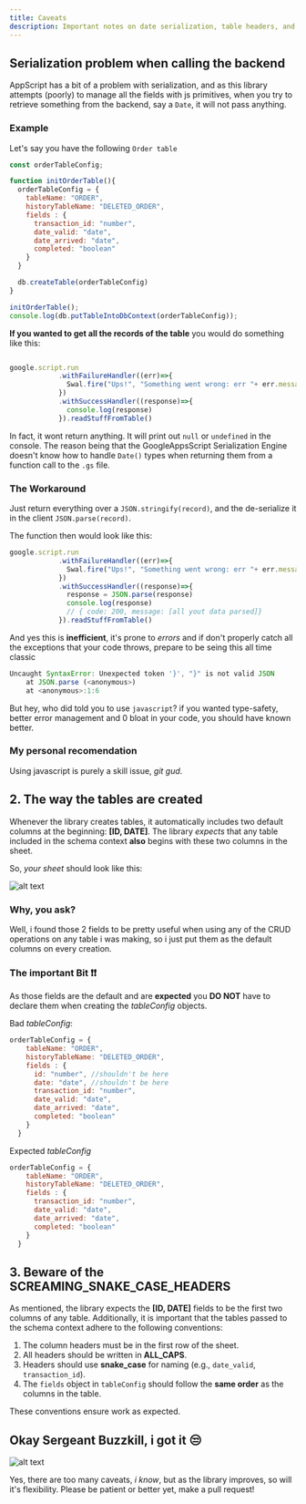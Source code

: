 ```yaml
---
title: Caveats
description: Important notes on date serialization, table headers, and more.
---
```



## Serialization problem when calling the backend
AppScript has a bit of a problem with serialization, and as this library attempts (poorly) to manage all the fields with js primitives, when you try to retrieve something from the backend, say a `Date`, it will not pass anything.

### Example
Let's say you have the following `Order table`

```javascript
const orderTableConfig;

function initOrderTable(){
  orderTableConfig = {
    tableName: "ORDER",
    historyTableName: "DELETED_ORDER",
    fields : {
      transaction_id: "number",
      date_valid: "date",
      date_arrived: "date",
      completed: "boolean"
    }
  }

  db.createTable(orderTableConfig)
}

initOrderTable();
console.log(db.putTableIntoDbContext(orderTableConfig));

```

**If you wanted to get all the records of the table** you would do something like this:

```javascript

google.script.run
            .withFailureHandler((err)=>{
              Swal.fire("Ups!", "Something went wrong: err "+ err.message, "error")
            })
            .withSuccessHandler((response)=>{
              console.log(response)
            }).readStuffFromTable()

```

In fact, it wont return anything. It will print out `null` or `undefined` in the console. The reason being that the GoogleAppsScript Serialization Engine doesn't know how to handle `Date()` types when returning them from a function call to the `.gs` file.

### The Workaround

Just return everything over a `JSON.stringify(record)`, and the de-serialize it in the client `JSON.parse(record)`.

The function then would look like this:

```javascript
google.script.run
            .withFailureHandler((err)=>{
              Swal.fire("Ups!", "Something went wrong: err "+ err.message, "error")
            })
            .withSuccessHandler((response)=>{
              response = JSON.parse(response)
              console.log(response)
              // { code: 200, message: [all yout data parsed]}
            }).readStuffFromTable()

```

And yes this is **inefficient**, it's prone to *errors* and if don't properly catch all the exceptions that your code throws, prepare to be seing this all time classic

```javascript
Uncaught SyntaxError: Unexpected token '}', "}" is not valid JSON
    at JSON.parse (<anonymous>)
    at <anonymous>:1:6
```
But hey, who did told you to use `javascript`? if you wanted type-safety, better error management and 0 bloat in your code, you should have known better.

### My personal recomendation
Using javascript is purely a skill issue, *git gud*.

## 2. The way the tables are created

Whenever the library creates tables, it automatically includes two default columns at the beginning: **[ID, DATE]**. The library *expects* that any table included in the schema context **also** begins with these two columns in the sheet.

So, *your sheet* should look like this:

![alt text](image-1.png)

### Why, you ask?

Well, i found those 2 fields to be pretty useful when using any of the CRUD operations on any table i was making, so i just put them as the default columns on every creation.

### The important Bit ❗❗

As those fields are the default and are **expected** you **DO NOT** have to declare them when creating the *tableConfig* objects. 

Bad *tableConfig*:
```javascript
orderTableConfig = {
    tableName: "ORDER",
    historyTableName: "DELETED_ORDER",
    fields : {
      id: "number", //shouldn't be here
      date: "date", //shouldn't be here
      transaction_id: "number",
      date_valid: "date",
      date_arrived: "date",
      completed: "boolean"
    }
  }

```

Expected *tableConfig*
```javascript
orderTableConfig = {
    tableName: "ORDER",
    historyTableName: "DELETED_ORDER",
    fields : {
      transaction_id: "number",
      date_valid: "date",
      date_arrived: "date",
      completed: "boolean"
    }
  }

```

## 3. Beware of the SCREAMING_SNAKE_CASE_HEADERS

As mentioned, the library expects the **[ID, DATE]** fields to be the first two columns of any table. Additionally, it is important that the tables passed to the schema context adhere to the following conventions:

1. The column headers must be in the first row of the sheet.
2. All headers should be written in **ALL_CAPS**.
3. Headers should use **snake_case** for naming (e.g., `date_valid`, `transaction_id`).
4. The `fields` object in `tableConfig` should follow the **same order** as the columns in the table.

These conventions ensure work as expected.

## Okay Sergeant Buzzkill, i got it 😒

![alt text](any-more-questions-sergeant-buzz-kill-charlie.gif)

Yes, there are too many caveats, *i know*, but as the library improves, so will it's flexibility. Please be patient or better yet, make a pull request!

